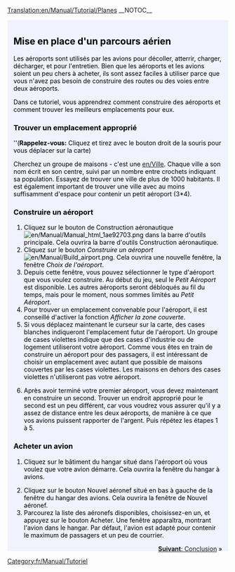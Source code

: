 [[Translation:en/Manual/Tutorial/Planes]]
__NOTOC__
{{en/Tabs|5|4
|fr/Manual/Tutorial/Tutoriel|1. Introduction<!--
-->|fr/Manual/Tutorial/Bus|2. Routier (Bus)<!--
-->|fr/Manual/Tutorial/Trains|3. Ferroviaire<!--
-->|fr/Manual/Tutorial/Avions|4. Aérien<!--
-->|fr/Manual/Tutorial/Conclusion|5. Conclusion}}
<div style="padding:.5em 1em 1em 1em; border-top:none; background-color:#f1f2fe; color:#000;">
{{fr/Manual/Tutorial/Tutoriel}}
==Mise en place d'un parcours aérien==
Les aéroports sont utilisés par les avions pour décoller, atterrir, charger, décharger, et pour l'entretien. Bien que les aéroports et les avions soient un peu chers à acheter, ils sont assez faciles à utiliser parce que vous n'avez pas besoin de construire des routes ou des voies entre deux aéroports.

Dans ce tutoriel, vous apprendrez comment construire des aéroports et comment trouver les meilleurs emplacements pour eux.
{{en/Phototable|[[File:en/Manual/Airport s.png]]|Petit aéroport (3*4)|none}}

===Trouver un emplacement approprié===
''('''Rappelez-vous:''' Cliquez et tirez avec le bouton droit de la souris pour vous déplacer sur la carte)

Cherchez un groupe de maisons - c'est une [[en/Ville]]. Chaque ville a son nom écrit en son centre, suivi par un nombre entre crochets indiquant sa population. Essayez de trouver une ville de plus de 1000 habitants. Il est également important de trouver une ville avec au moins suffisamment d'espace pour contenir un petit aéroport (3*4).

===Construire un aéroport===
#Cliquez sur le bouton de Construction aéronautique [[File:en/Manual/Manual html 1ae92703.png]] dans la barre d'outils principale. Cela ouvrira la barre d'outils Construction aéronautique.
#Cliquez sur le bouton ''Construire un aéroport'' [[File:en/Manual/Build airport.png]]. Cela ouvrira une nouvelle fenêtre, la fenêtre ''Choix de l'aéroport''.
#Depuis cette fenêtre, vous pouvez sélectionner le type d'aéroport que vous voulez construire. Au début du jeu, seul le ''Petit Aéroport'' est disponible. Les autres aéroports seront débloqués au fil du temps, mais pour le moment, nous sommes limités au ''Petit Aéroport''.
#Pour trouver un emplacement convenable pour l'aéroport, il est conseillé d'activer la fonction ''Afficher la zone couverte''.
#Si vous déplacez maintenant le curseur sur la carte, des cases blanches indiqueront l'emplacement futur de l'aéroport. Un groupe de cases violettes indique que des cases d'industrie ou de logement utiliseront votre aéroport. Comme vous êtes en train de construire un aéroport pour des passagers, il est intéressant de choisir un emplacement avec autant que possible de maisons couvertes par les cases violettes. Les maisons en dehors des cases violettes n'utiliseront pas votre aéroport.
{{en/Phototable|[[File:en/Manual/Build-airport-3.png|400px]]|Un emplacement adapté pour construire un aéroport.|none|6=:}}
<ol start="6">
<li>Après avoir terminé votre premier aéroport, vous devez maintenant en construire un second. Trouver un endroit approprié pour le second est un peu différent, car vous voudrez vous assurer qu'il y a assez de distance entre les deux aéroports, de manière à ce que vos avions puissent rapporter de l'argent. Puis répétez les étapes 1 à 5.
</ol>
===Acheter un avion===
#Cliquez sur le bâtiment du hangar situé dans l'aéroport où vous voulez que votre avion démarre. Cela ouvrira la fenêtre du hangar à avions.
{{en/Phototable|[[File:en/Manual/Step1aircraft.png|550px]]|Fenêtre du hangar à avions.|none|6=:}}
<ol start="2">
<li>Cliquez sur le bouton Nouvel aéronef situé en bas à gauche de la fenêtre du hangar des avions. Cela ouvrira la fenêtre de Nouvel aéronef.
<li>Parcourez la liste des aéronefs disponibles, choisissez-en un, et appuyez sur le bouton Acheter. Une fenêtre apparaîtra, montrant l'avion dans le hangar. Par défaut, l'avion est adapté pour contenir le maximum de passagers et un peu de courrier.
</ol>
<span style="float: right">[[fr/Manual/Tutorial/Conclusion|'''Suivant''': Conclusion]] &raquo;</span>
</div>

[[Category:fr/Manual/Tutoriel]]